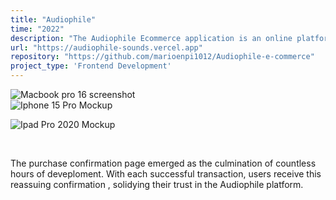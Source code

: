 ```yaml
---
title: "Audiophile"
time: "2022"
description: "The Audiophile Ecommerce application is an online platform that specializes in selling high-quality audio equipment and accessories. Users can browse through a wide range of products, add items to their cart, make secure payment using Stripe. The application is built using the Stripe payment gateway and Strapi as the content management system."
url: "https://audiophile-sounds.vercel.app"
repository: "https://github.com/marioenpi1012/Audiophile-e-commerce"
project_type: 'Frontend Development'
---
```


<div className="bg-secondary">
	<Image
		src='/projects/audiophile/MacBook Pro 16.png'
		alt="Macbook pro 16 screenshot"
		width={1500}
		height={1125}
		caption='Starting with a blank canvas, I embarked on crafting the Audiophile
		website using React and Typescript. Each line of code was carefully
		written to bring the vision of a sleek and intuitive interface to life.'
	/>
</div>
<Image 
	src="/projects/audiophile/iPhone 15 Pro.png"
	alt='Iphone 15 Pro Mockup'
	width={1469}
	height={848}
	caption='Employing a mobile-first design approach, I ensured the responsiveness of
	the website across various devices. Here, you can see the product page flawlessly
	adapting to a mobile view, laying the foundation for a seamlessly browsing experience
	on smartphones and setting the standard for the site&apos;s responsiveness on larger screens.'
/>

<Image 
	src='/projects/audiophile/iPad Pro 2020.png'
	alt='Ipad  Pro 2020 Mockup'
	width={2248}
	height={1686}
	caption='Integrating the Stripe payment gateway was a pivotal step in the 
	project. Here, the iPad view showcases the modal checkout process,
	meticulously designed to maintain consistency and clarity across different screen sizes.'
/>
<div className="relative w-fit flex  gap-4 mx-auto">
	<Image
		src='/projects/audiophile/iPhone 11 Pro Mockup.png'
		alt=''
		width={435}
		height={933}
	/>
	<Image
		src='/projects/audiophile/iPhone 11 Pro Mockup-2.png'
		alt=''
		width={435}
		height={933}
	/>
	<Image
		src='/projects/audiophile/iPhone 11 Pro Mockup-3.png'
		alt=''
		width={435}
		height={933}
	/>
</div>
<p className="mx-auto my-2 max-w-md text-center text-xs font-medium leading-tight">The purchase confirmation page emerged as the culmination of countless hours of deveploment. With each successful transaction, users receive this reassuing confirmation , solidying their trust in the Audiophile platform.</p>
